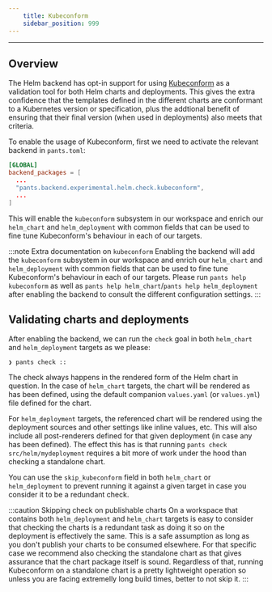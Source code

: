 ```yaml
---
    title: Kubeconform
    sidebar_position: 999
---
```


---

## Overview

The Helm backend has opt-in support for using [Kubeconform](https://github.com/yannh/kubeconform) as a validation tool for both Helm charts and deployments. This gives the extra confidence that the templates defined in the different charts are conformant to a Kubernetes version or specification, plus the addtional benefit of ensuring that their final version (when used in deployments) also meets that criteria.

To enable the usage of Kubeconform, first we need to activate the relevant backend in `pants.toml`:

```toml title="pants.toml"
[GLOBAL]
backend_packages = [
  ...
  "pants.backend.experimental.helm.check.kubeconform",
  ...
]
```

This will enable the `kubeconform` subsystem in our workspace and enrich our `helm_chart` and `helm_deployment` with common fields that can be used to fine tune Kubeconform's behaviour in each of our targets.

:::note Extra documentation on `kubeconform`
Enabling the backend will add the `kubeconform` subsystem in our workspace and enrich our `helm_chart` and `helm_deployment` with common fields that can be used to fine tune Kubeconform's behaviour in each of our targets. Please run `pants help kubeconform` as well as `pants help helm_chart`/`pants help helm_deployment` after enabling the backend to consult the different configuration settings.
:::

## Validating charts and deployments

After enabling the backend, we can run the `check` goal in both `helm_chart` and `helm_deployment` targets as we please:

```
❯ pants check ::
```

The check always happens in the rendered form of the Helm chart in question. In the case of `helm_chart` targets, the chart will be rendered as has been defined, using the default companion `values.yaml` (or `values.yml`) file defined for the chart.

For `helm_deployment` targets, the referenced chart will be rendered using the deployment sources and other settings like inline values, etc. This will also include all post-renderers defined for that given deployment (in case any has been defined). The effect this has is that running `pants check src/helm/mydeployment` requires a bit more of work under the hood than checking a standalone chart.

You can use the `skip_kubeconform` field in both `helm_chart` or `helm_deployment` to prevent running it against a given target in case you consider it to be a redundant check.

:::caution Skipping check on publishable charts
On a workspace that contains both `helm_deployment` and `helm_chart` targets is easy to consider that checking the charts is a redundant task as doing it so on the deployment is effectively the same. This is a safe assumption as long as you don't publish your charts to be consumed elsewhere. For that specific case we recommend also checking the standalone chart as that gives assurance that the chart package itself is sound.
Regardless of that, running Kubeconform on a standalone chart is a pretty lightweight operation so unless you are facing extremelly long build times, better to not skip it.
:::
